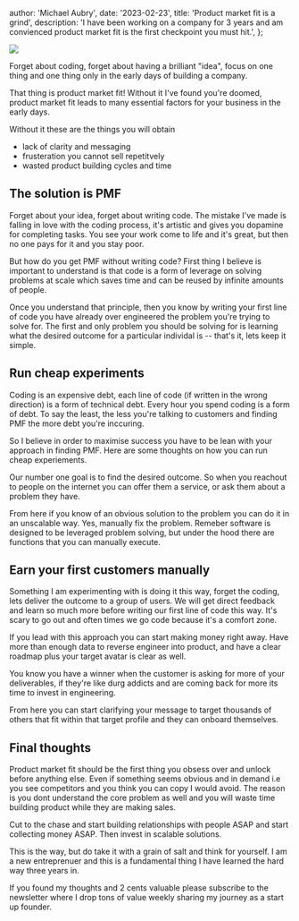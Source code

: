 
  author: 'Michael Aubry',
  date: '2023-02-23',
  title: 'Product market fit is a grind',
  description:
    'I have been working on a company for 3 years and am convienced product market fit is the first checkpoint you must hit.',
};


<Head>
  <meta
    name='image'
    content='https://motionbox-public.b-cdn.net/images/og/product-market-fit-is-a-grind.png'
  />
  <meta
    name='twitter:image'
    content='https://motionbox-public.b-cdn.net/images/og/product-market-fit-is-a-grind.png'
  />
</Head>

<Image
  width={1200}
  height={630}
  src='https://motionbox-public.b-cdn.net/images/og/product-market-fit-is-a-grind.png'
/>

Forget about coding, forget about having a brilliant "idea", focus on one thing and one thing only in the early days of building a company.

That thing is product market fit! Without it I've found you're doomed, product market fit leads to many essential factors for your business in the early days.

Without it these are the things you will obtain

- lack of clarity and messaging
- frusteration you cannot sell repetitvely
- wasted product building cycles and time

## The solution is PMF

Forget about your idea, forget about writing code. The mistake I've made is falling in love with the coding process, it's artistic and gives you dopamine for completing tasks. You see your work come to life and it's great, but then no one pays for it and you stay poor.

But how do you get PMF without writing code? First thing I believe is important to understand is that code is a form of leverage on solving problems at scale which saves time and can be reused by infinite amounts of people.

Once you understand that principle, then you know by writing your first line of code you have already over engineered the problem you're trying to solve for. The first and only problem you should be solving for is learning what the desired outcome for a particular individal is -- that's it, lets keep it simple.

## Run cheap experiments

Coding is an expensive debt, each line of code (if written in the wrong direction) is a form of technical debt. Every hour you spend coding is a form of debt. To say the least, the less you're talking to customers and finding PMF the more debt you're inccuring.

So I believe in order to maximise success you have to be lean with your approach in finding PMF. Here are some thoughts on how you can run cheap experiements.

Our number one goal is to find the desired outcome. So when you reachout to people on the internet you can offer them a service, or ask them about a problem they have.

From here if you know of an obvious solution to the problem you can do it in an unscalable way. Yes, manually fix the problem. Remeber software is designed to be leveraged problem solving, but under the hood there are functions that you can manually execute.

## Earn your first customers manually

Something I am experimenting with is doing it this way, forget the coding, lets deliver the outcome to a group of users. We will get direct feedback and learn so much more before writing our first line of code this way. It's scary to go out and often times we go code because it's a comfort zone.

If you lead with this approach you can start making money right away. Have more than enough data to reverse engineer into product, and have a clear roadmap plus your target avatar is clear as well.

You know you have a winner when the customer is asking for more of your deliverables, if they're like durg addicts and are coming back for more its time to invest in engineering.

From here you can start clarifying your message to target thousands of others that fit within that target profile and they can onboard themselves.

## Final thoughts

Product market fit should be the first thing you obsess over and unlock before anything else. Even if something seems obvious and in demand i.e you see competitors and you think you can copy I would avoid. The reason is you dont understand the core problem as well and you will waste time building product while they are making sales.

Cut to the chase and start building relationships with people ASAP and start collecting money ASAP. Then invest in scalable solutions.

This is the way, but do take it with a grain of salt and think for yourself. I am a new entreprenuer and this is a fundamental thing I have learned the hard way three years in.

If you found my thoughts and 2 cents valuable please subscribe to the newsletter where I drop tons of value weekly sharing my journey as a start up founder.
